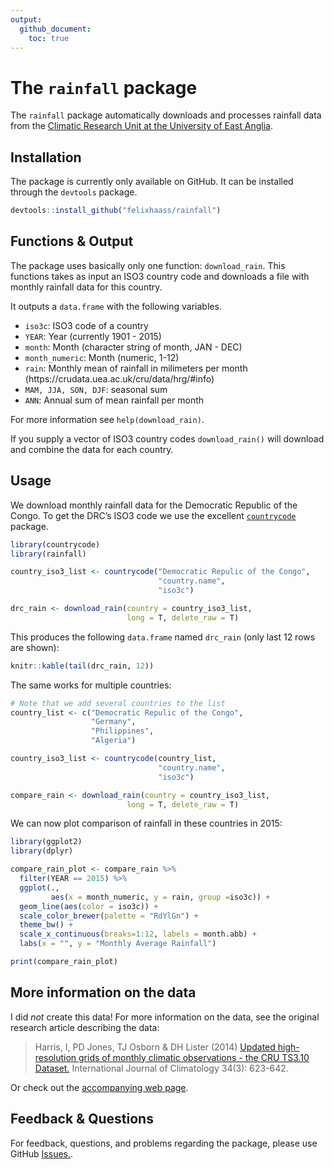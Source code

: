 ```yaml
---
output: 
  github_document:
    toc: true
---
```


<!-- README.md is generated from README.Rmd. Please edit that file -->

# The `rainfall` package

The `rainfall` package automatically downloads and processes rainfall data from 
the [Climatic Research Unit at the University of East Anglia](http://www.cru.uea.ac.uk/).

## Installation

The package is currently only available on GitHub. It can be installed through
the `devtools` package. 

```r

devtools::install_github("felixhaass/rainfall")

```

## Functions & Output

The package uses basically only one function: `download_rain`. This functions
takes as input an ISO3 country code and downloads a file with monthly rainfall 
data for this country. 

It outputs a `data.frame` with the following variables. 

- `iso3c`: ISO3 code of a country
- `YEAR`: Year (currently 1901 - 2015)
- `month`: Month (character string of month, JAN - DEC)
- `month_numeric`: Month (numeric, 1-12)
- `rain`: Monthly mean of rainfall in milimeters per month (https://crudata.uea.ac.uk/cru/data/hrg/#info)
- `MAM, JJA, SON, DJF`: seasonal sum
- `ANN`: Annual sum of mean rainfall per month

For more information see `help(download_rain)`.

If you supply a vector of ISO3 country codes `download_rain()` will download
and combine the data for each country. 

## Usage

We download monthly rainfall data for the Democratic Republic of the Congo. To 
get the DRC's ISO3 code we use the excellent 
[`countrycode`](https://cran.r-project.org/web/packages/countrycode/index.html) 
package.


```r

library(countrycode)
library(rainfall)

country_iso3_list <- countrycode("Democratic Repulic of the Congo", 
                                 "country.name",
                                 "iso3c")

drc_rain <- download_rain(country = country_iso3_list, 
                          long = T, delete_raw = T)


```


This produces the following `data.frame` named `drc_rain` 
(only last 12 rows are shown):


```r

knitr::kable(tail(drc_rain, 12))

```

The same works for multiple countries:


```r


# Note that we add several countries to the list
country_list <- c("Democratic Repulic of the Congo",
                  "Germany", 
                  "Philippines", 
                  "Algeria")

country_iso3_list <- countrycode(country_list, 
                                 "country.name",
                                 "iso3c")

compare_rain <- download_rain(country = country_iso3_list, 
                          long = T, delete_raw = T)


```

We can now plot comparison of rainfall in these countries in 2015:


```r

library(ggplot2)
library(dplyr)

compare_rain_plot <- compare_rain %>% 
  filter(YEAR == 2015) %>% 
  ggplot(., 
         aes(x = month_numeric, y = rain, group =iso3c)) +
  geom_line(aes(color = iso3c)) +
  scale_color_brewer(palette = "RdYlGn") +
  theme_bw() +
  scale_x_continuous(breaks=1:12, labels = month.abb) +
  labs(x = "", y = "Monthly Average Rainfall")

print(compare_rain_plot)


```

## More information on the data

I did *not* create this data! For more information on the data, see the original
research article describing the data:

> Harris, I, PD Jones, TJ Osborn & DH Lister (2014) [Updated high-resolution grids of monthly climatic observations - the CRU TS3.10 Dataset.](http://onlinelibrary.wiley.com/doi/10.1002/joc.3711/abstract) International Journal of Climatology 34(3): 623-642.

Or check out the [accompanying web page](https://crudata.uea.ac.uk/cru/data/hrg/).

## Feedback & Questions
For feedback, questions, and problems regarding the package, please use GitHub
[Issues.](https://github.com/felixhaass/rainfall/issues).
